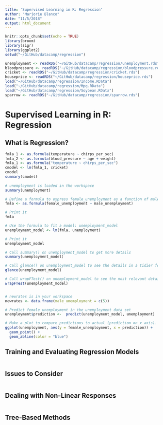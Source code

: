 ```yaml
---
title: 'Supervised Learning in R: Regression'
author: "Marjorie Blanco"
date: "11/5/2018"
output: html_document
---
```


```r
knitr::opts_chunk$set(echo = TRUE)
library(broom)
library(sigr)
library(ggplot2)
setwd("~/GitHub/datacamp/regression")

unemployment <- readRDS("~/GitHub/datacamp/regression/unemployment.rds")
bloodpressure <- readRDS("~/GitHub/datacamp/regression/bloodpressure.rds")
cricket <- readRDS("~/GitHub/datacamp/regression/cricket.rds")
houseprice <- readRDS("~/GitHub/datacamp/regression/houseprice.rds")
load("~/GitHub/datacamp/regression/Income.RData")
load("~/GitHub/datacamp/regression/Mpg.RData")
load("~/GitHub/datacamp/regression/Soybean.RData")
sparrow <- readRDS("~/GitHub/datacamp/regression/sparrow.rds")
```

# Supervised Learning in R: Regression

## What is Regression?

```r
fmla_1 <- as.formula(temperature ~ chirps_per_sec)
fmla_2 <- as.formula(blood_pressure ~ age + weight)
fmla_1 <- as.formula("temperature ~ chirps_per_sec")
cmodel <- lm(fmla_1, cricket)
cmodel
summary(cmodel)
  
# unemployment is loaded in the workspace
summary(unemployment)

# Define a formula to express female_unemployment as a function of male_unemployment
fmla <- as.formula(female_unemployment ~ male_unemployment)

# Print it
fmla

# Use the formula to fit a model: unemployment_model
unemployment_model <- lm(fmla, unemployment)

# Print it
unemployment_model

# Call summary() on unemployment_model to get more details
summary(unemployment_model)

# Call glance() on unemployment_model to see the details in a tidier form
glance(unemployment_model)

# Call wrapFTest() on unemployment_model to see the most relevant details
wrapFTest(unemployment_model)


# newrates is in your workspace
newrates <- data.frame(male_unemployment = c(5))

# Predict female unemployment in the unemployment data set
unemployment$prediction <-  predict(unemployment_model, unemployment)

# Make a plot to compare predictions to actual (prediction on x axis). 
ggplot(unemployment, aes(y = female_unemployment, x = prediction)) + 
  geom_point() +
  geom_abline(color = "blue")

```


## Training and Evaluating Regression Models

```r

```

## Issues to Consider

```r

```

## Dealing with Non-Linear Responses


```r

```


## Tree-Based Methods

```r

```

